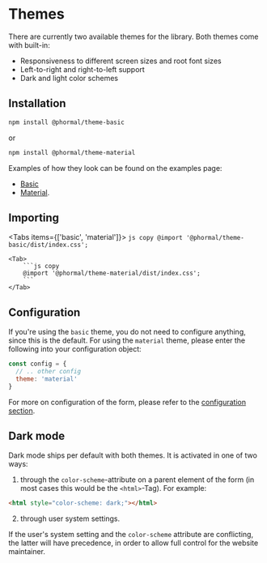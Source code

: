 # Themes

There are currently two available themes for the library. Both themes come with built-in:

* Responsiveness to different screen sizes and root font sizes
* Left-to-right and right-to-left support
* Dark and light color schemes

## Installation
```bash copy
npm install @phormal/theme-basic
```

or

```bash copy
npm install @phormal/theme-material
```

Examples of how they look can be found on the examples page:
* [Basic](/examples)
* [Material](/examples?theme=material).

## Importing


<Tabs items={['basic', 'material']}>
	<Tab>
		```js copy
		@import '@phormal/theme-basic/dist/index.css';
		```
	</Tab>

	<Tab>
		```js copy
		@import '@phormal/theme-material/dist/index.css';
		```
	</Tab>
</Tabs>

## Configuration

If you're using the `basic` theme, you do not need to configure anything, since this is the default. For using the `material` theme, please enter the following into your configuration object:

```js
const config = {
  // .. other config
  theme: 'material'
}
```

For more on configuration of the form, please refer to the [configuration section](/usage#config).

## Dark mode

Dark mode ships per default with both themes. It is activated in one of two ways:

1. through the `color-scheme`-attribute on a parent element of the form (in most cases this would be the `<html>`-Tag). For example:

```html
<html style="color-scheme: dark;"></html>
```

2. through user system settings.

If the user's system setting and the `color-scheme` attribute are conflicting, the latter will have precedence, in order to allow full control for the website maintainer.